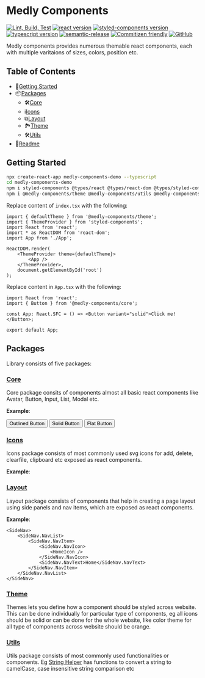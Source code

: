 
<Meta title="Introduction" />

# Medly Components

[![Lint, Build, Test](https://github.com/medly/medly-components/workflows/Lint,%20Build,%20Test/badge.svg)](https://github.com/medly/medly-components/actions?query=workflow%3A%22Lint%2C+Build%2C+Test%22)
[![react version](https://img.shields.io/badge/react-%5E16.8.6-blue)](https://www.npmjs.org/package/react)
[![styled-components version](https://img.shields.io/badge/styled--components-%5E4.2.0-blue)](https://www.npmjs.com/package/styled-components)
[![typescript version](https://img.shields.io/badge/types-TypeScript-blue?style=flat-square)](https://www.npmjs.com/package/typescript)
[![semantic-release](https://img.shields.io/badge/%20%20%F0%9F%93%A6%F0%9F%9A%80-semantic--release-e10079.svg)](https://github.com/semantic-release/semantic-release)
[![Commitizen friendly](https://img.shields.io/badge/commitizen-friendly-brightgreen.svg)](http://commitizen.github.io/cz-cli/)
[![GitHub](https://img.shields.io/github/license/medly/medly-components)](https://github.com/medly/medly-components/blob/master/LICENSE)

Medly components provides numerous themable react components, each with multiple varitaions of sizes, colors, position etc.

## Table of Contents

-   🚀[Getting Started](#getting-started)
-   📦[Packages](#packages)
    -   🛠[Core](#core)
    -   ℹ[Icons](#icons)
    -   ⧉[Layout](#layout)
    -   🏞[Theme](#theme)
    -   🛠[Utils](#utils)
-   📜[Readme](#readme)

## Getting Started

```sh
npx create-react-app medly-components-demo --typescript
cd medly-components-demo
npm i styled-components @types/react @types/react-dom @types/styled-components
npm i @medly-components/theme @medly-components/utils @medly-components/icons @medly-components/core @medly-components/layout @medly-components/loaders
```

Replace content of `index.tsx` with the following:

```tsx
import { defaultTheme } from '@medly-components/theme';
import { ThemeProvider } from 'styled-components';
import React from 'react';
import * as ReactDOM from 'react-dom';
import App from './App';

ReactDOM.render(
    <ThemeProvider theme={defaultTheme}>
        <App />
    </ThemeProvider>,
    document.getElementById('root')
);
```

Replace content in `App.tsx` with the following:

```tsx
import React from 'react';
import { Button } from '@medly-components/core';

const App: React.SFC = () => <Button variant="solid">Click me!</Button>;

export default App;
```

## Packages

Library consists of five packages:

### [Core](https://github.com/medly/medly-components/tree/master/packages/core)

Core package consits of components almost all basic react components like Avatar, Button, Input, List, Modal etc.

**Example**:

<Preview>
    <List variant="horizontal">
        <Button variant="outlined">Outlined Button</Button>
        <Button variant="solid">Solid Button</Button>
        <Button variant="flat">Flat Button</Button>
    </List>
</Preview>

### [Icons](https://github.com/medly/medly-components/tree/master/packages/icons)

Icons package consists of most commonly used svg icons for add, delete, clearfile, clipboard etc exposed as react components.

**Example**:

<Preview>
    <EditIcon size="M" color="pink" />
</Preview>

### [Layout](https://github.com/medly/medly-components/tree/master/packages/layout)

Layout package consists of components that help in creating a page layout using side panels and nav items, which are exposed as react components.

**Example**:

```tsx
<SideNav>
    <SideNav.NavList>
        <SideNav.NavItem>
            <SideNav.NavIcon>
                <HomeIcon />
            </SideNav.NavIcon>
            <SideNav.NavText>Home</SideNav.NavText>
        </SideNav.NavItem>
    </SideNav.NavList>
</SideNav>
```

### [Theme](https://github.com/medly/medly-components/tree/master/packages/theme)

Themes lets you define how a component should be styled across website. This can be done individually for particular type of components, eg all icons should be solid or can be done for the whole website, like color theme for all type of components across website should be orange.

### [Utils](https://github.com/medly/medly-components/tree/master/packages/utils)

Utils package consists of most commonly used functionalities or components. Eg [String Helper](https://github.com/medly/medly-components/tree/master/packages/utils/src/stringHelpers.ts) has functions to convert a string to camelCase, case insensitive string comparison etc
